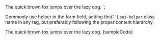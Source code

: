 
<span class="sui-helper">
	The quick brown fox jumps over the lazy dog.
</span>
`;

<Section title="Usage" style={{ paddingRight: 0, paddingLeft: 0 }}>
	<p>
		Commonly use helper in the form field, adding the{' '}
		<Code>sui-helper</Code> class name in any tag, but preferably
		following the proper content hierarchy.
	</p>
	<Preview wrapper={true}>
		<span className="sui-helper" style={{ margin: 0, marginBottom: 10 }}>
			The quick brown fox jumps over the lazy dog.
		</span>
	</Preview>
	<Snippet language="html">{sampleCode}</Snippet>
</Section>
